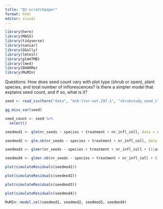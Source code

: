 ```yaml
---
title: "Q2-scratchpaper"
format: html
editor: visual
---
```


```r
library(here)
library(MASS)
library(tidyverse)
library(naniar)
library(GGally)
library(lmtest)
library(glmmTMB)
library(lme4)
library(DHARMa)
library(MuMIn)
```


Questions: How does seed count vary with plot type (shrub or open), plant species, and total number of inflorescences? 
Is there a simpler model that explains seed count, and if so, what is it?

```r
seed <- read_csv(here("data", "knb-lter-nwt.297.1", "shrubstudy_seed_ctwt.ms.data.csv"))
```

```r
gg_miss_var(seed)
```

```r
seed_count <- seed %>% 
  select()
```

```r
seedmod1 <- glm(nr_seeds ~ species + treatment + nr_infl_coll, data = seed, family = "poisson")

seedmod2 <- glm.nb(nr_seeds ~ species + treatment + nr_infl_coll, data = seed)

seedmod3 <- glmer(nr_seeds ~ species + treatment + nr_infl_coll + (1|aspect), data = seed, family = "poisson")

seedmod4 <- glmer.nb(nr_seeds ~ species + treatment + nr_infl_coll + (1|aspect), data = seed)

```

```r
plot(simulateResiduals(seedmod1))

plot(simulateResiduals(seedmod2))

plot(simulateResiduals(seedmod3))

plot(simulateResiduals(seedmod4))
```

```r
MuMIn::model.sel(seedmod1, seedmod2, seedmod3, seedmod4)
```


